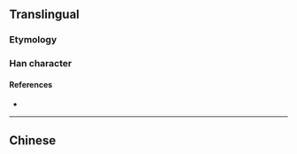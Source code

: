{{also|擲}}
{{character info/new}}
==Translingual==

===Etymology===
{{Han simp|擲|f=鄭|t=郑}}

===Han character===
{{Han char|rn=64|rad=手|as=08|sn=11|four=|canj=QTKL,XQTKL|ids=⿰扌郑}}

====References====
* {{Han ref|kx=0445.341|hdz=31906.040|uh=63B7|ud=25527}}

----

==Chinese==
{{zh-see|擲}}